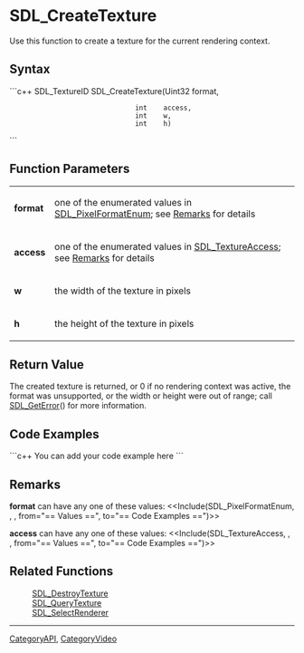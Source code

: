<!-- pragma section-numbers off -->
<!-- pragma disable-camelcase -->

= SDL_CreateTexture =
Use this function to create a texture for the current rendering context.


== Syntax ==
```c++
SDL_TextureID SDL_CreateTexture(Uint32 format,
                                int    access, 
                                int    w,
                                int    h)
```

== Function Parameters ==
{|
|'''format'''
|one of the enumerated values in [[SDL_PixelFormatEnum]]; see [[#Remarks|Remarks]] for details
|-
|'''access'''
|one of the enumerated values in [[SDL_TextureAccess]]; see [[#Remarks|Remarks]] for details
|-
|'''w'''
|the width of the texture in pixels
|-
|'''h'''
|the height of the texture in pixels
|}

== Return Value ==
The created texture is returned, or 0 if no rendering context was active, the format was unsupported, or the width or height were out of range; call [[SDL_GetError]]() for more information. 

== Code Examples ==
```c++
You can add your code example here
```

== Remarks ==
'''format''' can have any one of these values:
<<Include(SDL_PixelFormatEnum, , , from="== Values ==", to="== Code Examples ==")>>

'''access''' can have any one of these values:
<<Include(SDL_TextureAccess, , , from="== Values ==", to="== Code Examples ==")>>

== Related Functions ==
:[[SDL_DestroyTexture]]
:[[SDL_QueryTexture]]
:[[SDL_SelectRenderer]]

----
[[CategoryAPI]], [[CategoryVideo]]
